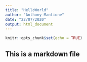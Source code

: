 ```yaml
---
title: "HelloWorld"
author: "Anthony Mantione"
date: "22/07/2020"
output: html_document
---
```


```r
knitr::opts_chunk$set(echo = TRUE)
```

## This is a markdown file